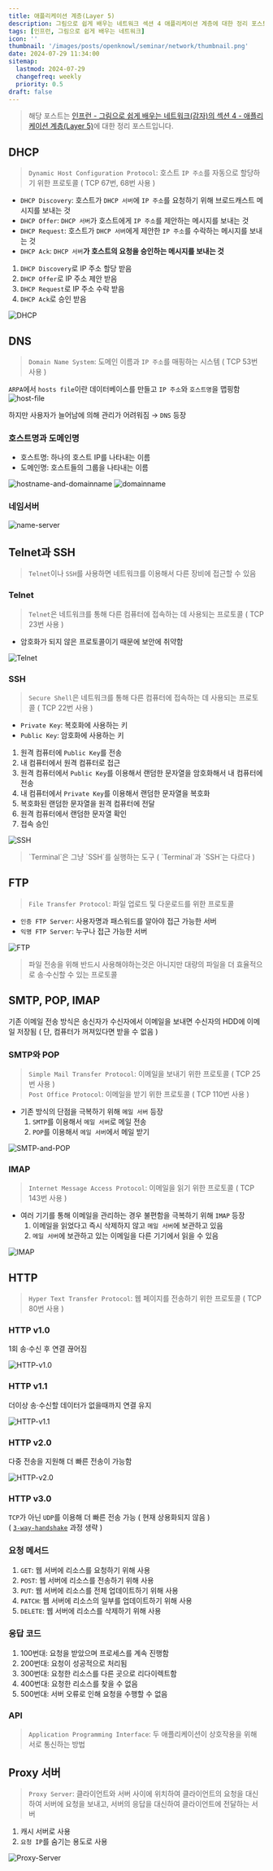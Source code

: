 ```yaml
---
title: 애플리케이션 계층(Layer 5)
description: 그림으로 쉽게 배우는 네트워크 섹션 4 애플리케이션 계층에 대한 정리 포스트입니다.
tags: [인프런, 그림으로 쉽게 배우는 네트워크]
icon: ''
thumbnail: '/images/posts/openknowl/seminar/network/thumbnail.png'
date: 2024-07-29 11:34:00
sitemap:
  lastmod: 2024-07-29
  changefreq: weekly
  priority: 0.5
draft: false
---
```



> 해당 포스트는 [인프런 - 그림으로 쉽게 배우는 네트워크(감자)의 섹션 4 - 애플리케이션 계층(Layer 5)](https://www.inflearn.com/course/%EA%B7%B8%EB%A6%BC%EC%9C%BC%EB%A1%9C-%EC%89%BD%EA%B2%8C-%EB%B0%B0%EC%9A%B0%EB%8A%94-%EB%84%A4%ED%8A%B8%EC%9B%8C%ED%81%AC)에 대한 정리 포스트입니다.

## DHCP
> `Dynamic Host Configuration Protocol`: 호스트 `IP 주소`를 자동으로 할당하기 위한 프로토콜 ( TCP 67번, 68번 사용 )

+ `DHCP Discovery`: 호스트가 `DHCP 서버`에 `IP 주소`를 요청하기 위해 브로드캐스트 메시지를 보내는 것
+ `DHCP Offer`: `DHCP 서버`가 호스트에게 `IP 주소`를 제안하는 메시지를 보내는 것
+ `DHCP Request`: 호스트가 `DHCP 서버`에게 제안한 `IP 주소`를 수락하는 메시지를 보내는 것
+ `DHCP Ack`: `DHCP 서버`**가 호스트의 요청을 승인하는 메시지를 보내는 것**

1. `DHCP Discovery`로 IP 주소 할당 받음
2. `DHCP Offer`로 IP 주소 제안 받음
3. `DHCP Request`로 IP 주소 수락 받음
4. `DHCP Ack`로 승인 받음

![DHCP](/images/posts/openknowl/seminar/network/section-04/DHCP.png)

## DNS
> `Domain Name System`: 도메인 이름과 `IP 주소`를 매핑하는 시스템 ( TCP 53번 사용 )

`ARPA`에서 `hosts file`이란 데이터베이스를 만들고 `IP 주소`와 `호스트명`을 맵핑함
![host-file](/images/posts/openknowl/seminar/network/section-04/host-file.png)

하지만 사용자가 늘어남에 의해 관리가 어려워짐
→ `DNS` 등장

### 호스트명과 도메인명
+ 호스트명: 하나의 호스트 IP를 나타내는 이름
+ 도메인명: 호스트들의 그룹을 나타내는 이름

![hostname-and-domainname](/images/posts/openknowl/seminar/network/section-04/hostname-and-domainname.png)
![domainname](/images/posts/openknowl/seminar/network/section-04/domainname.png)

### 네임서버
![name-server](/images/posts/openknowl/seminar/network/section-04/name-server.png)

## Telnet과 SSH
> `Telnet`이나 `SSH`를 사용하면 네트워크를 이용해서 다른 장비에 접근할 수 있음

### Telnet
> `Telnet`은 네트워크를 통해 다른 컴퓨터에 접속하는 데 사용되는 프로토콜 ( TCP 23번 사용 )

+ 암호화가 되지 않은 프로토콜이기 때문에 보안에 취약함

![Telnet](/images/posts/openknowl/seminar/network/section-04/Telnet.png)

### SSH
> `Secure Shell`은 네트워크를 통해 다른 컴퓨터에 접속하는 데 사용되는 프로토콜 ( TCP 22번 사용 )

+ `Private Key`: 복호화에 사용하는 키
+ `Public Key`: 암호화에 사용하는 키

1. 원격 컴퓨터에 `Public Key`를 전송
2. 내 컴퓨터에서 원격 컴퓨터로 접근
3. 원격 컴퓨터에서 `Public Key`를 이용해서 랜덤한 문자열을 암호화해서 내 컴퓨터에 전송
4. 내 컴퓨터에서 `Private Key`를 이용해서 랜덤한 문자열을 복호화
5. 복호화된 랜덤한 문자열을 원격 컴퓨터에 전달
6. 원격 컴퓨터에서 랜덤한 문자열 확인
7. 접속 승인

![SSH](/images/posts/openknowl/seminar/network/section-04/SSH.png)

<Blockquote type="tip">
`Terminal`은 그냥 `SSH`를 실행하는 도구 ( `Terminal`과 `SSH`는 다르다 )
</Blockquote>

## FTP
> `File Transfer Protocol`: 파일 업로드 및 다운로드를 위한 프로토콜

+ `인증 FTP Server`: 사용자명과 패스워드를 알아야 접근 가능한 서버
+ `익명 FTP Server`: 누구나 접근 가능한 서버

![FTP](/images/posts/openknowl/seminar/network/section-04/FTP.png)

<Blockquote type="tip">
파일 전송을 위해 반드시 사용해야하는것은 아니지만 대량의 파일을 더 효율적으로 송·수신할 수 있는 프로토콜
</Blockquote>

## SMTP, POP, IMAP
기존 이메일 전송 방식은 송신자가 수신자에서 이메일을 보내면 수신자의 HDD에 이메일 저장됨
( 단, 컴퓨터가 꺼져있다면 받을 수 없음 )

### SMTP와 POP
> `Simple Mail Transfer Protocol`: 이메일을 보내기 위한 프로토콜 ( TCP 25번 사용 )<br />
> `Post Office Protocol`: 이메일을 받기 위한 프로토콜 ( TCP 110번 사용 )<br />

+ 기존 방식의 단점을 극복하기 위해 `메일 서버` 등장
  1. `SMTP`를 이용해서 `메일 서버`로 메일 전송
  2. `POP`를 이용해서 `메일 서버`에서 메일 받기

![SMTP-and-POP](/images/posts/openknowl/seminar/network/section-04/SMTP-and-POP.png)

### IMAP
> `Internet Message Access Protocol`: 이메일을 읽기 위한 프로토콜 ( TCP 143번 사용 )

+ 여러 기기를 통해 이메일을 관리하는 경우 불편함을 극복하기 위해 `IMAP` 등장
  1. 이메일을 읽었다고 즉시 삭제하지 않고 `메일 서버`에 보관하고 있음
  2. `메일 서버`에 보관하고 있는 이메일을 다른 기기에서 읽을 수 있음

![IMAP](/images/posts/openknowl/seminar/network/section-04/IMAP.png)

## HTTP
> `Hyper Text Transfer Protocol`: 웹 페이지를 전송하기 위한 프로토콜 ( TCP 80번 사용 )

### HTTP v1.0
1회 송·수신 후 연결 끊어짐

![HTTP-v1.0](/images/posts/openknowl/seminar/network/section-04/HTTP-v1.0.png)

### HTTP v1.1
더이상 송·수신할 데이터가 없을때까지 연결 유지

![HTTP-v1.1](/images/posts/openknowl/seminar/network/section-04/HTTP-v1.1.png)

### HTTP v2.0
다중 전송을 지원해 더 빠른 전송이 가능함

![HTTP-v2.0](/images/posts/openknowl/seminar/network/section-04/HTTP-v2.0.png)

### HTTP v3.0
`TCP`가 아닌 `UDP`를 이용해 더 빠른 전송 가능 ( 현재 상용화되지 않음 )<br />
( [`3-way-handshake`](/blog/posts/openknowl/seminar/network/section-03#3-way-handshake) 과정 생략 )

### 요청 메서드
1. `GET`: 웹 서버에 리소스를 요청하기 위해 사용
2. `POST`: 웹 서버에 리소스를 전송하기 위해 사용
3. `PUT`: 웹 서버에 리소스를 전체 업데이트하기 위해 사용
4. `PATCH`: 웹 서버에 리소스의 일부를 업데이트하기 위해 사용
5. `DELETE`: 웹 서버에 리소스를 삭제하기 위해 사용

### 응답 코드
1. 100번대: 요청을 받았으며 프로세스를 계속 진행함
2. 200번대: 요청이 성공적으로 처리됨
3. 300번대: 요청한 리소스를 다른 곳으로 리다이렉트함
4. 400번대: 요청한 리소스를 찾을 수 없음
5. 500번대: 서버 오류로 인해 요청을 수행할 수 없음

### API
> `Application Programming Interface`: 두 애플리케이션이 상호작용을 위해 서로 통신하는 방법

## Proxy 서버
> `Proxy Server`: 클라이언트와 서버 사이에 위치하여 클라이언트의 요청을 대신하여 서버에 요청을 보내고, 서버의 응답을 대신하여 클라이언트에 전달하는 서버

1. 캐시 서버로 사용
2. `요청 IP`를 숨기는 용도로 사용

![Proxy-Server](/images/posts/openknowl/seminar/network/section-04/Proxy-Server.png)
